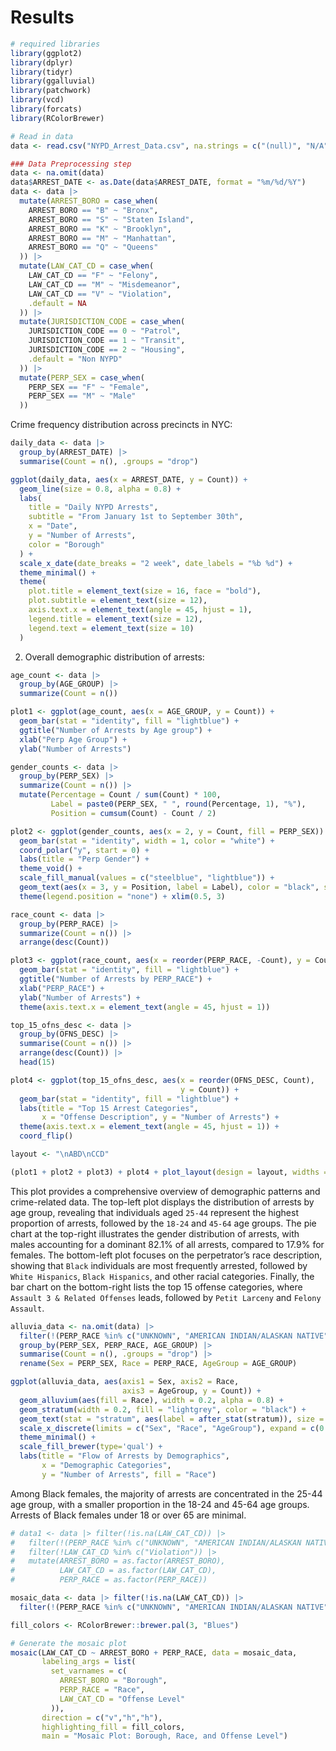 # Results
```r
# required libraries
library(ggplot2)
library(dplyr)
library(tidyr)
library(ggalluvial)
library(patchwork)
library(vcd)
library(forcats)
library(RColorBrewer)
```

```r
# Read in data
data <- read.csv("NYPD_Arrest_Data.csv", na.strings = c("(null)", "N/A"))
```

```r
### Data Preprocessing step
data <- na.omit(data)
data$ARREST_DATE <- as.Date(data$ARREST_DATE, format = "%m/%d/%Y")
data <- data |>
  mutate(ARREST_BORO = case_when(
    ARREST_BORO == "B" ~ "Bronx",
    ARREST_BORO == "S" ~ "Staten Island",
    ARREST_BORO == "K" ~ "Brooklyn",
    ARREST_BORO == "M" ~ "Manhattan",
    ARREST_BORO == "Q" ~ "Queens"
  )) |>
  mutate(LAW_CAT_CD = case_when(
    LAW_CAT_CD == "F" ~ "Felony",
    LAW_CAT_CD == "M" ~ "Misdemeanor",
    LAW_CAT_CD == "V" ~ "Violation",
    .default = NA
  )) |>
  mutate(JURISDICTION_CODE = case_when(
    JURISDICTION_CODE == 0 ~ "Patrol",
    JURISDICTION_CODE == 1 ~ "Transit",
    JURISDICTION_CODE == 2 ~ "Housing",
    .default = "Non NYPD"
  )) |>
  mutate(PERP_SEX = case_when(
    PERP_SEX == "F" ~ "Female",
    PERP_SEX == "M" ~ "Male"
  ))
```

Crime frequency distribution across precincts in NYC: 
```r
daily_data <- data |>
  group_by(ARREST_DATE) |>
  summarise(Count = n(), .groups = "drop")

ggplot(daily_data, aes(x = ARREST_DATE, y = Count)) +
  geom_line(size = 0.8, alpha = 0.8) +
  labs(
    title = "Daily NYPD Arrests",
    subtitle = "From January 1st to September 30th",
    x = "Date",
    y = "Number of Arrests",
    color = "Borough"
  ) +
  scale_x_date(date_breaks = "2 week", date_labels = "%b %d") +
  theme_minimal() +
  theme(
    plot.title = element_text(size = 16, face = "bold"),
    plot.subtitle = element_text(size = 12),
    axis.text.x = element_text(angle = 45, hjust = 1),
    legend.title = element_text(size = 12),
    legend.text = element_text(size = 10)
  )
```

2. Overall demographic distribution of arrests:
```r
age_count <- data |>
  group_by(AGE_GROUP) |>
  summarize(Count = n())

plot1 <- ggplot(age_count, aes(x = AGE_GROUP, y = Count)) +
  geom_bar(stat = "identity", fill = "lightblue") +
  ggtitle("Number of Arrests by Age group") +
  xlab("Perp Age Group") +
  ylab("Number of Arrests")

gender_counts <- data |>
  group_by(PERP_SEX) |>
  summarize(Count = n()) |>
  mutate(Percentage = Count / sum(Count) * 100,
         Label = paste0(PERP_SEX, " ", round(Percentage, 1), "%"),
         Position = cumsum(Count) - Count / 2)

plot2 <- ggplot(gender_counts, aes(x = 2, y = Count, fill = PERP_SEX)) +
  geom_bar(stat = "identity", width = 1, color = "white") +
  coord_polar("y", start = 0) +
  labs(title = "Perp Gender") +
  theme_void() +
  scale_fill_manual(values = c("steelblue", "lightblue")) +
  geom_text(aes(x = 3, y = Position, label = Label), color = "black", size = 5) + 
  theme(legend.position = "none") + xlim(0.5, 3)

race_count <- data |>
  group_by(PERP_RACE) |>
  summarize(Count = n()) |>
  arrange(desc(Count))

plot3 <- ggplot(race_count, aes(x = reorder(PERP_RACE, -Count), y = Count)) +
  geom_bar(stat = "identity", fill = "lightblue") +
  ggtitle("Number of Arrests by PERP_RACE") +
  xlab("PERP_RACE") +
  ylab("Number of Arrests") +
  theme(axis.text.x = element_text(angle = 45, hjust = 1))

top_15_ofns_desc <- data |>
  group_by(OFNS_DESC) |>
  summarise(Count = n()) |>
  arrange(desc(Count)) |>
  head(15)

plot4 <- ggplot(top_15_ofns_desc, aes(x = reorder(OFNS_DESC, Count), 
                                      y = Count)) +
  geom_bar(stat = "identity", fill = "lightblue") +
  labs(title = "Top 15 Arrest Categories",
       x = "Offense Description", y = "Number of Arrests") + 
  theme(axis.text.x = element_text(angle = 45, hjust = 1)) + 
  coord_flip()
```

```r
layout <- "\nABD\nCCD"

(plot1 + plot2 + plot3) + plot4 + plot_layout(design = layout, widths = c(1, 1))
```

This plot provides a comprehensive overview of demographic patterns and crime-related data. The top-left plot displays the distribution of arrests by age group, revealing that individuals aged `25-44` represent the highest proportion of arrests, followed by the `18-24` and `45-64` age groups. The pie chart at the top-right illustrates the gender distribution of arrests, with males accounting for a dominant 82.1% of all arrests, compared to 17.9% for females. The bottom-left plot focuses on the perpetrator’s race description, showing that `Black` individuals are most frequently arrested, followed by `White Hispanics`, `Black Hispanics`, and other racial categories. Finally, the bar chart on the bottom-right lists the top 15 offense categories, where `Assault 3 & Related Offenses` leads, followed by `Petit Larceny` and `Felony Assault`.

```r
alluvia_data <- na.omit(data) |> 
  filter(!(PERP_RACE %in% c("UNKNOWN", "AMERICAN INDIAN/ALASKAN NATIVE"))) |>
  group_by(PERP_SEX, PERP_RACE, AGE_GROUP) |>
  summarise(Count = n(), .groups = "drop") |>
  rename(Sex = PERP_SEX, Race = PERP_RACE, AgeGroup = AGE_GROUP)

ggplot(alluvia_data, aes(axis1 = Sex, axis2 = Race, 
                         axis3 = AgeGroup, y = Count)) +
  geom_alluvium(aes(fill = Race), width = 0.2, alpha = 0.8) +
  geom_stratum(width = 0.2, fill = "lightgrey", color = "black") +
  geom_text(stat = "stratum", aes(label = after_stat(stratum)), size = 2) +
  scale_x_discrete(limits = c("Sex", "Race", "AgeGroup"), expand = c(0.1, 0.1)) +
  theme_minimal() +
  scale_fill_brewer(type='qual') + 
  labs(title = "Flow of Arrests by Demographics",
       x = "Demographic Categories",
       y = "Number of Arrests", fill = "Race")
```

Among Black females, the majority of arrests are concentrated in the 25-44 age group, with a smaller proportion in the 18-24 and 45-64 age groups. Arrests of Black females under 18 or over 65 are minimal.

```r
# data1 <- data |> filter(!is.na(LAW_CAT_CD)) |> 
#   filter(!(PERP_RACE %in% c("UNKNOWN", "AMERICAN INDIAN/ALASKAN NATIVE"))) |>
#   filter(!LAW_CAT_CD %in% c("Violation")) |>
#   mutate(ARREST_BORO = as.factor(ARREST_BORO),
#          LAW_CAT_CD = as.factor(LAW_CAT_CD),
#          PERP_RACE = as.factor(PERP_RACE))

mosaic_data <- data |> filter(!is.na(LAW_CAT_CD)) |> 
  filter(!(PERP_RACE %in% c("UNKNOWN", "AMERICAN INDIAN/ALASKAN NATIVE")))

fill_colors <- RColorBrewer::brewer.pal(3, "Blues")

# Generate the mosaic plot
mosaic(LAW_CAT_CD ~ ARREST_BORO + PERP_RACE, data = mosaic_data,
       labeling_args = list(
         set_varnames = c(
           ARREST_BORO = "Borough", 
           PERP_RACE = "Race", 
           LAW_CAT_CD = "Offense Level"
         )),
       direction = c("v","h","h"),
       highlighting_fill = fill_colors,
       main = "Mosaic Plot: Borough, Race, and Offense Level")
```

